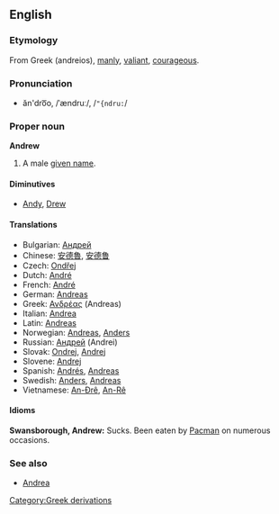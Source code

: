 ==English==

===Etymology===
From Greek <!--provide the Greek in the Greek alphabet here--> (andreios), [[manly]], [[valiant]], [[courageous]].

===Pronunciation===
*ăn'dro͞o, /ˈændruː/, /<tt>"{ndru:</tt>/

===Proper noun===
'''Andrew'''

#A male [[given name]].

====Diminutives====
*[[Andy]], [[Drew]]

====Translations====
*Bulgarian: [[Андрей]]
*Chinese: [[安德魯]], [[安德鲁]]
*Czech: [[Ondřej]]
*Dutch: [[André#Dutch|André]]
*French: [[André#French|André]]
*German: [[Andreas#German|Andreas]]
*Greek: [[Ανδρέας]] (Andreas)
*Italian: [[Andrea#Italian|Andrea]]
*Latin: [[Andreas#Latin|Andreas]] {{m}}
*Norwegian: [[Andreas#Norwegian|Andreas]], [[Anders#Norwegian|Anders]]
*Russian: [[Андрей]] (Andrei)
*Slovak: [[Ondrej]], [[Andrej#Slovak|Andrej]]
*Slovene: [[Andrej#Slovene|Andrej]]
*Spanish: [[Andrés]], [[Andreas#Spanish|Andreas]]
*Swedish: [[Anders#Swedish|Anders]], [[Andreas#Swedish|Andreas]]
*Vietnamese: [[An-Đrê]], [[An-Rê]]

====Idioms====
'''Swansborough, Andrew:''' Sucks. Been eaten by [[Pacman]] on numerous occasions. 

===See also===
*[[Andrea]]

[[Category:Greek derivations]]